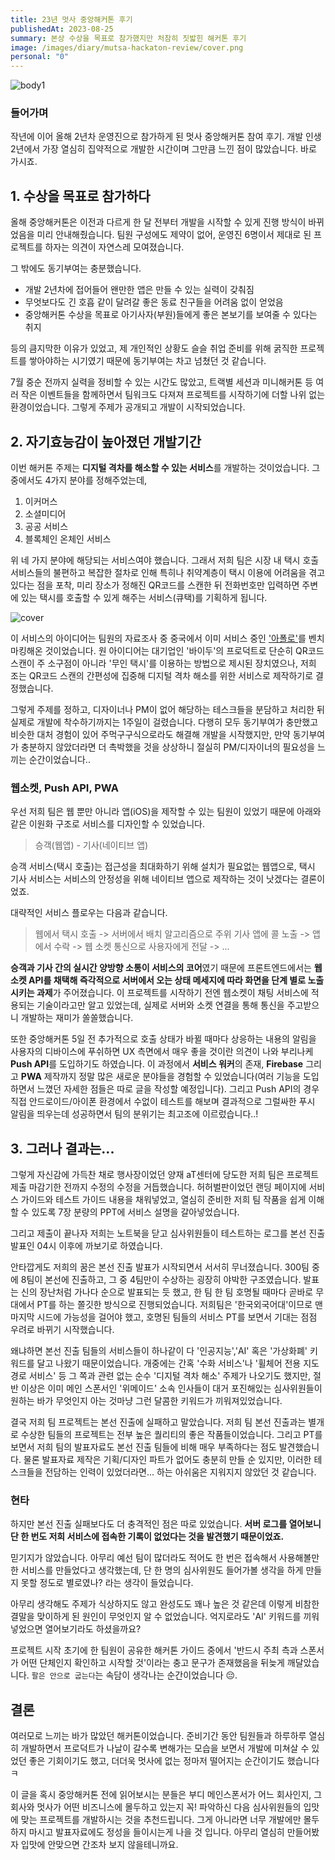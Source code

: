 ```yaml
---
title: 23년 멋사 중앙해커톤 후기
publishedAt: 2023-08-25
summary: 본상 수상을 목표로 참가했지만 처참히 짓밟힌 해커톤 후기
image: /images/diary/mutsa-hackaton-review/cover.png
personal: "0"
---
```


<Image
  src='/images/diary/mutsa-hackaton-review/body1.png'
  alt='body1'
  caption='2023 멋사 중앙해커톤 현장.jpg'
  width={2873}
  height={1616}
/>

### 들어가며

작년에 이어 올해 2년차 운영진으로 참가하게 된 멋사 중앙해커톤 참여 후기. 개발 인생 2년에서 가장 열심히 집약적으로 개발한 시간이며 그만큼 느낀 점이 많았습니다. 바로 가시죠.

## 1. 수상을 목표로 참가하다

올해 중앙해커톤은 이전과 다르게 한 달 전부터 개발을 시작할 수 있게 진행 방식이 바뀌었음을 미리 안내해줬습니다. 팀원 구성에도 제약이 없어, 운영진 6명이서 제대로 된 프로젝트를 하자는 의견이 자연스레 모여졌습니다.

그 밖에도 동기부여는 충분했습니다.

- 개발 2년차에 접어들어 왠만한 앱은 만들 수 있는 실력이 갖춰짐
- 무엇보다도 긴 호흡 같이 달려갈 좋은 동료 친구들을 어려움 없이 얻었음
- 중앙해커톤 수상을 목표로 아기사자(부원)들에게 좋은 본보기를 보여줄 수 있다는 취지

등의 큼지막한 이유가 있었고, 제 개인적인 상황도 슬슬 취업 준비를 위해 굵직한 프로젝트를 쌓아야하는 시기였기 때문에 동기부여는 차고 넘쳤던 것 같습니다.

7월 중순 전까지 실력을 정비할 수 있는 시간도 많았고, 트랙별 세션과 미니해커톤 등 여러 작은 이벤트들을 함께하면서 팀워크도 다져져 프로젝트를 시작하기에 더할 나위 없는 환경이었습니다. 그렇게 주제가 공개되고 개발이 시작되었습니다.

## 2. 자기효능감이 높아졌던 개발기간

이번 해커톤 주제는 **디지털 격차를 해소할 수 있는 서비스**를 개발하는 것이었습니다. 그 중에서도 4가지 분야를 정해주었는데,

1. 이커머스
2. 소셜미디어
3. 공공 서비스
4. 블록체인 온체인 서비스

위 네 가지 분야에 해당되는 서비스여야 했습니다. 그래서 저희 팀은 시장 내 택시 호출 서비스들의 불편하고 복잡한 절차로 인해 특히나 취약계층이 택시 이용에 어려움을 겪고 있다는 점을 포착, 미리 장소가 정해진 QR코드를 스캔한 뒤 전화번호만 입력하면 주변에 있는 택시를 호출할 수 있게 해주는 서비스(큐택)를 기획하게 됩니다.

<Image
  src='/images/diary/mutsa-hackaton-review/cover.png'
  alt='cover'
  width={1921}
  height={1080}
/>

이 서비스의 아이디어는 팀원의 자료조사 중 중국에서 이미 서비스 중인 ['아폴로'](https://www.mk.co.kr/news/world/9889529)를 벤치마킹해온 것이었습니다. 원 아이디어는 대기업인 '바이두'의 프로덕트로 단순히 QR코드 스캔이 주 소구점이 아니라 '무인 택시'를 이용하는 방법으로 제시된 장치였으나, 저희 조는 QR코드 스캔의 간편성에 집중해 디지털 격차 해소를 위한 서비스로 제작하기로 결정했습니다.

그렇게 주제를 정하고, 디자이너나 PM이 없어 해당하는 테스크들을 분담하고 처리한 뒤 실제로 개발에 착수하기까지는 1주일이 걸렸습니다. 다행히 모두 동기부여가 충만했고 비슷한 대처 경험이 있어 주먹구구식으로라도 해결해 개발을 시작했지만, 만약 동기부여가 충분하지 않았더라면 더 촉박했을 것을 상상하니 절실히 PM/디자이너의 필요성을 느끼는 순간이었습니다..

### 웹소켓, Push API, PWA

우선 저희 팀은 웹 뿐만 아니라 앱(iOS)을 제작할 수 있는 팀원이 있었기 때문에 아래와 같은 이원화 구조로 서비스를 디자인할 수 있었습니다.

> 승객(웹앱) - 기사(네이티브 앱)

승객 서비스(택시 호출)는 접근성을 최대화하기 위해 설치가 필요없는 웹앱으로, 택시 기사 서비스는 서비스의 안정성을 위해 네이티브 앱으로 제작하는 것이 낫겠다는 결론이었죠.

대략적인 서비스 플로우는 다음과 같습니다.

> 웹에서 택시 호출 -> 서버에서 배치 알고리즘으로 주위 기사 앱에 콜 노출 -> 앱에서 수락 -> 웹 소켓 통신으로 사용자에게 전달 -> ...

**승객과 기사 간의 실시간 양방향 소통이 서비스의 코어**였기 때문에 프론트엔드에서는 **웹소켓 API를 채택해 즉각적으로 서버에서 오는 상태 메세지에 따라 화면을 단계 별로 노출시키는 과제**가 주어졌습니다. 이 프로젝트를 시작하기 전엔 웹소켓이 채팅 서비스에 적용되는 기술이라고만 알고 있었는데, 실제로 서버와 소켓 연결을 통해 통신을 주고받으니 개발하는 재미가 쏠쏠했습니다.

또한 중앙해커톤 5일 전 추가적으로 호출 상태가 바뀔 때마다 상응하는 내용의 알림을 사용자의 디바이스에 푸쉬하면 UX 측면에서 매우 좋을 것이란 의견이 나와 부리나케 **Push API**를 도입하기도 하였습니다. 이 과정에서 **서비스 워커**의 존재, **Firebase** 그리고 **PWA** 제작까지 정말 많은 새로운 분야들을 경험할 수 있었습니다(여러 기능을 도입하면서 느꼈던 자세한 점들은 따로 글을 작성할 예정입니다). 그리고 Push API의 경우 직접 안드로이드/아이폰 환경에서 수없이 테스트를 해보며 결과적으로 그럴싸한 푸시 알림을 띄우는데 성공하면서 팀의 분위기는 최고조에 이르렀습니다..!

## 3. 그러나 결과는...

그렇게 자신감에 가득찬 채로 행사장이었던 양재 aT센터에 당도한 저희 팀은 프로젝트 제출 마감기한 전까지 수정의 수정을 거듭했습니다. 허허벌판이었던 랜딩 페이지에 서비스 가이드와 테스트 가이드 내용을 채워넣었고, 열심히 준비한 저희 팀 작품을 쉽게 이해할 수 있도록 7장 분량의 PPT에 서비스 설명을 갈아넣었습니다.

그리고 제출이 끝나자 저희는 노트북을 닫고 심사위원들이 테스트하는 로그를 본선 진출 발표인 04시 이후에 까보기로 하였습니다.

안타깝게도 저희의 꿈은 본선 진출 발표가 시작되면서 서서히 무너졌습니다. 300팀 중에 8팀이 본선에 진출하고, 그 중 4팀만이 수상하는 굉장히 야박한 구조였습니다. 발표는 신의 장난처럼 가나다 순으로 발표되는 듯 했고, 한 팀 한 팀 호명될 때마다 곧바로 무대에서 PT를 하는 쫄깃한 방식으로 진행되었습니다. 저희팀은 '한국외국어대'이므로 맨 마지막 시드에 가능성을 걸어야 했고, 호명된 팀들의 서비스 PT를 보면서 기대는 점점 우려로 바뀌기 시작했습니다.

왜냐하면 본선 진출 팀들의 서비스들이 하나같이 다 '인공지능','AI' 혹은 '가상화폐' 키워드를 달고 나왔기 때문이었습니다. 개중에는 간혹 '수화 서비스'나 '휠체어 전용 지도 경로 서비스' 등 그 쪽과 관련 없는 순수 '디지털 격차 해소' 주제가 나오기도 했지만, 절반 이상은 이미 메인 스폰서인 '위메이드' 소속 인사들이 대거 포진해있는 심사위원들이 원하는 바가 무엇인지 아는 것마냥 그런 달콤한 키워드가 끼워져있었습니다.

결국 저희 팀 프로젝트는 본선 진출에 실패하고 말았습니다. 저희 팀 본선 진출과는 별개로 수상한 팀들의 프로젝트는 전부 높은 퀄리티의 좋은 작품들이었습니다. 그리고 PT를 보면서 저희 팀의 발표자료도 본선 진출 팀들에 비해 매우 부족하다는 점도 발견했습니다. 물론 발표자료 제작은 기획/디자인 파트가 없어도 충분히 만들 순 있지만, 이러한 테스크들을 전담하는 인력이 있었더라면... 하는 아쉬움은 지워지지 않았던 것 같습니다.

### 현타

하지만 본선 진출 실패보다도 더 충격적인 점은 따로 있었습니다. **서버 로그를 열어보니 단 한 번도 저희 서비스에 접속한 기록이 없었다는 것을 발견했기 때문이었죠.**

믿기지가 않았습니다. 아무리 예선 팀이 많더라도 적어도 한 번은 접속해서 사용해볼만한 서비스를 만들었다고 생각했는데, 단 한 명의 심사위원도 들어가볼 생각을 하게 만들지 못할 정도로 별로였나? 라는 생각이 들었습니다.

아무리 생각해도 주제가 식상하지도 않고 완성도도 꽤나 높은 것 같은데 이렇게 비참한 결말을 맞이하게 된 원인이 무엇인지 알 수 없었습니다. 억지로라도 'AI' 키워드를 끼워넣었으면 열어보기라도 하셨을까요?

프로젝트 시작 초기에 한 팀원이 공유한 해커톤 가이드 중에서 '반드시 주최 측과 스폰서가 어떤 단체인지 확인하고 시작할 것'이라는 충고 문구가 존재했음을 뒤늦게 깨달았습니다. `팔은 안으로 굽는다`는 속담이 생각나는 순간이었습니다 😔.

## 결론

여러모로 느끼는 바가 많았던 해커톤이었습니다. 준비기간 동안 팀원들과 하루하루 열심히 개발하면서 프로덕트가 나날이 갈수록 변해가는 모습을 보면서 개발에 미쳐살 수 있었던 좋은 기회이기도 했고, 더더욱 멋사에 없는 정마저 떨어지는 순간이기도 했습니다 ㅋ

이 글을 혹시 중앙해커톤 전에 읽어보시는 분들은 부디 메인스폰서가 어느 회사인지, 그 회사와 멋사가 어떤 비즈니스에 몰두하고 있는지 꼭! 파악하신 다음 심사위원들의 입맛에 맞는 프로젝트를 개발하시는 것을 추천드립니다. 그게 아니라면 너무 개발에만 몰두하지 마시고 발표자료에도 정성을 들이시는게 나을 것 입니다. 아무리 열심히 만들어봤자 입맛에 안맞으면 간조차 보지 않을테니까요.
